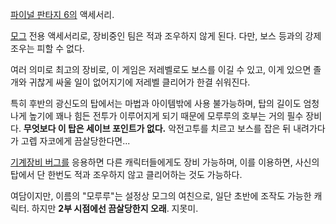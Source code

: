 [[파이널 판타지 6]]의 액세서리.

[[모그]] 전용 액세서리로, 장비중인 팀은 적과 조우하지 않게 된다. 다만, 보스 등과의 강제 조우는 피할 수 없다.

여러 의미로 최고의 장비로, 이 게임은 저레벨로도 보스를 이길 수 있고, 이게 있으면 졸개와 귀찮게 싸울 일이 없어지기에 저레벨 클리어가 한결 쉬워진다.

특히 후반의 광신도의 탑에서는 마법과 아이템밖에 사용 불가능하며, 탑의 길이도 엄청나게 높기에 꽤나 힘든 전투가 이루어지게 되기 때문에 모루루의 호부는 거의 필수 장비다. '''무엇보다 이 탑은 세이브 포인트가 없다.''' 악전고투를 치르고 보스를 잡은 뒤 내려가다가 고렙 자코에게 끔살당한다면...

[[기계장비 버그]]를 응용하면 다른 캐릭터들에게도 장비 가능하며, 이를 이용하면, 사신의 탑에서 단 한번도 적과 조우하지 않고 클리어하는 것도 가능하다.

여담이지만, 이름의 "모루루"는 설정상 모그의 여친으로, 일단 초반에 조작도 가능한 캐릭터. 하지만 '''2부 시점에선 끔살당한지 오래'''. 지못미.
